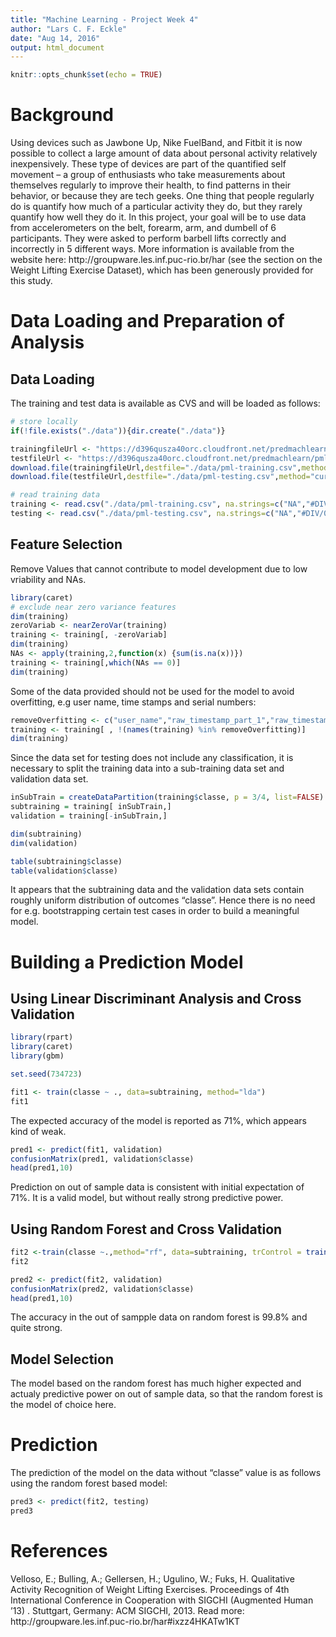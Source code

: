 ```yaml
---
title: "Machine Learning - Project Week 4"
author: "Lars C. F. Eckle"
date: "Aug 14, 2016"
output: html_document
---
```


```r
knitr::opts_chunk$set(echo = TRUE)
```


# Background

Using devices such as Jawbone Up, Nike FuelBand, and Fitbit it is now possible to collect a large amount of data about personal activity relatively inexpensively. These type of devices are part of the quantified self movement – a group of enthusiasts who take measurements about themselves regularly to improve their health, to find patterns in their behavior, or because they are tech geeks. One thing that people regularly do is quantify how much of a particular activity they do, but they rarely quantify how well they do it. In this project, your goal will be to use data from accelerometers on the belt, forearm, arm, and dumbell of 6 participants. They were asked to perform barbell lifts correctly and incorrectly in 5 different ways. More information is available from the website here: http://groupware.les.inf.puc-rio.br/har (see the section on the Weight Lifting Exercise Dataset), which has been generously provided for this study.

# Data Loading and Preparation of Analysis

## Data Loading
The training and test data is available as CVS and will be loaded as follows:

```r

# store locally
if(!file.exists("./data")){dir.create("./data")}

trainingfileUrl <- "https://d396qusza40orc.cloudfront.net/predmachlearn/pml-training.csv"
testfileUrl <- "https://d396qusza40orc.cloudfront.net/predmachlearn/pml-testing.csv"
download.file(trainingfileUrl,destfile="./data/pml-training.csv",method="curl")
download.file(testfileUrl,destfile="./data/pml-testing.csv",method="curl")

# read training data
training <- read.csv("./data/pml-training.csv", na.strings=c("NA","#DIV/0!", "") )
testing <- read.csv("./data/pml-testing.csv", na.strings=c("NA","#DIV/0!", "") )

```

## Feature Selection

Remove Values that cannot contribute to model development due to low vriability and NAs.
```r
library(caret)
# exclude near zero variance features
dim(training)
zeroVariab <- nearZeroVar(training)
training <- training[, -zeroVariab]
dim(training)
NAs <- apply(training,2,function(x) {sum(is.na(x))})
training <- training[,which(NAs == 0)]
dim(training)
```

Some of the data provided should not be used for the model to avoid overfitting, e.g user name, time stamps and serial numbers:
```r
removeOverfitting <- c("user_name","raw_timestamp_part_1","raw_timestamp_part_2" ,"cvtd_timestamp", "X") 
training <- training[ , !(names(training) %in% removeOverfitting)]
dim(training)
```

Since the data set for testing does not include any classification, it is necessary to split the training data into a sub-training data set and validation data set.

```r
inSubTrain = createDataPartition(training$classe, p = 3/4, list=FALSE)
subtraining = training[ inSubTrain,]
validation = training[-inSubTrain,]

dim(subtraining)
dim(validation)

table(subtraining$classe)
table(validation$classe)
```
It appears that the subtraining data and the validation data sets contain roughly uniform distribution of outcomes "classe".
Hence there is no need for e.g. bootstrapping certain test cases in order to build a meaningful model.

# Building a Prediction Model

## Using Linear Discriminant Analysis and Cross Validation

```r
library(rpart) 
library(caret)
library(gbm)

set.seed(734723)

fit1 <- train(classe ~ ., data=subtraining, method="lda")
fit1
```

The expected accuracy of the model is reported as 71%, which appears kind of weak.

```r
pred1 <- predict(fit1, validation)
confusionMatrix(pred1, validation$classe)
head(pred1,10)
```

Prediction on out of sample data is consistent with initial expectation of 71%.  It is a valid model, but without really strong predictive power.

## Using Random Forest and Cross Validation

```r
fit2 <-train(classe ~.,method="rf", data=subtraining, trControl = trainControl(method="cv"),number=3)
fit2

pred2 <- predict(fit2, validation)
confusionMatrix(pred2, validation$classe)
head(pred1,10)
```

The accuracy in the out of sampple data on random forest is 99.8% and quite strong.


## Model Selection

The model based on the random forest has much higher expected and actualy predictive power on out of sample data, so that the random forest is the model of choice here.

# Prediction

The prediction of the model on the data without "classe" value is as follows using the random forest based model:

```r

pred3 <- predict(fit2, testing)
pred3
```

# References

Velloso, E.; Bulling, A.; Gellersen, H.; Ugulino, W.; Fuks, H. Qualitative Activity Recognition of Weight Lifting Exercises. Proceedings of 4th International Conference in Cooperation with SIGCHI (Augmented Human '13) . Stuttgart, Germany: ACM SIGCHI, 2013.
Read more: http://groupware.les.inf.puc-rio.br/har#ixzz4HKATw1KT
